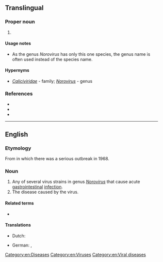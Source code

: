 ==Translingual==

===Proper noun===
{{taxoninfl|i=1}}

# {{taxon|species|genus|Norovirus|i=1|the causal agent of [[winter vomiting virus]] in humans}}

====Usage notes====
* As the genus ''Norovirus'' has only this one species, the genus name is often used instead of the species name.

====Hypernyms====
* {{sense|species}} ''[[Caliciviridae]]''&nbsp;- family; ''[[Norovirus]]''&nbsp;- genus

===References===
* {{pedia|i=1}}
* {{specieslite|Norwalk virus|i=1}}
* {{comcatlite|Norovirus|i=1}}

----

==English==
{{wikipedia}}

===Etymology===
From {{w|Norwalk, Ohio}} in which there was a serious outbreak in 1968.

===Noun===
{{en-noun|es}}

# Any of several virus strains in genus ''[[Norovirus]]'' that cause acute [[gastrointestinal]] [[infection]].
# The disease caused by the virus.

====Related terms====
* {{l|en|norovirus}}

====Translations====
{{trans-top|virus}}
* Dutch: {{t-check|nl|norwalkvirus|n}}
{{trans-mid}}
* German: {{t|de|Norwalkvirus|n}}, {{t|de|Norwalk-Virus|n}}
{{trans-bottom}}

[[Category:en:Diseases]]
[[Category:en:Viruses]]
[[Category:en:Viral diseases]]